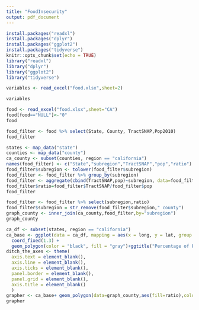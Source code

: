 ```yaml
---
title: "FoodInsecurity"
output: pdf_document
---
```

```r
install.packages("readxl")
install.packages("dplyr")
install.packages("ggplot2")
install.packages("tidyverse")
knitr::opts_chunk$set(echo = TRUE)
library("readxl")
library("dplyr")
library("ggplot2")
library("tidyverse")
```
```r
variables <- read_excel("food.xlsx",sheet=2)
```
```r
variables
```
```r
food <- read_excel("food.xlsx",sheet="CA")
food[food=="NULL"]<-"0"
food
```

```r
food_filter <- food %>% select(State, County, TractSNAP,Pop2010)
food_filter
```

```r
states <- map_data("state")
counties <- map_data("county")
ca_county <- subset(counties, region == "california")
names(food_filter) <- c("State","subregion","TractSNAP","pop","ratio") 
food_filter$subregion <- tolower(food_filter$subregion)
food_filter <- food_filter %>% group_by(subregion)
food_filter <- aggregate(cbind(TractSNAP,pop)~subregion, data=food_filter, FUN=sum)
food_filter$ratio=food_filter$TractSNAP/food_filter$pop
food_filter
```

```r
food_filter <- food_filter %>% select(subregion,ratio)
food_filter$subregion = str_remove(food_filter$subregion," county")
graph_county <- inner_join(ca_county,food_filter,by="subregion")
graph_county
```


```r
ca_df <- subset(states, region == "california")
ca_base <- ggplot(data = ca_df, mapping = aes(x = long, y = lat, group = group)) + 
  coord_fixed(1.3) + 
  geom_polygon(color = "black", fill = "gray")+ggtitle("Percentage of People on Food Stamps In Each County")
ditch_the_axes <- theme(
  axis.text = element_blank(),
  axis.line = element_blank(),
  axis.ticks = element_blank(),
  panel.border = element_blank(),
  panel.grid = element_blank(),
  axis.title = element_blank()
  )
grapher <- ca_base+ geom_polygon(data=graph_county,aes(fill=ratio),color="white")+ labs(fill = "Percentages")+geom_polygon(color="black",fill=NA)+ditch_the_axes
grapher
```
